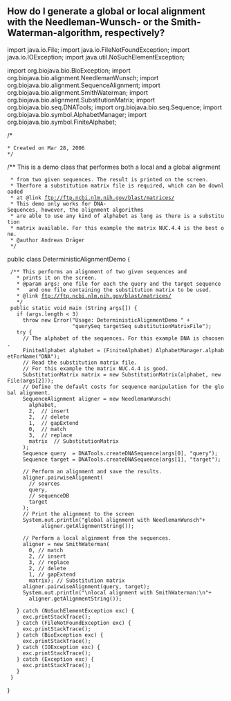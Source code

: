 == How do I generate a global or local alignment with the Needleman-Wunsch- or the Smith-Waterman-algorithm, respectively? ==

<java>
import java.io.File;
import java.io.FileNotFoundException;
import java.io.IOException;
import java.util.NoSuchElementException;

import org.biojava.bio.BioException;
import org.biojava.bio.alignment.NeedlemanWunsch;
import org.biojava.bio.alignment.SequenceAlignment;
import org.biojava.bio.alignment.SmithWaterman;
import org.biojava.bio.alignment.SubstitutionMatrix;
import org.biojava.bio.seq.DNATools;
import org.biojava.bio.seq.Sequence;
import org.biojava.bio.symbol.AlphabetManager;
import org.biojava.bio.symbol.FiniteAlphabet;

/*
 * Created on Mar 28, 2006
 */

/** This is a demo class that performes both a local and a global alignment
  * from two given sequences. The result is printed on the screen. 
  * Therfore a substitution matrix file is required, which can be downloaded
  * at @link ftp://ftp.ncbi.nlm.nih.gov/blast/matrices/
  * This demo only works for DNA-Sequences, however, the alignment algorithms
  * are able to use any kind of alphabet as long as there is a substitution
  * matrix available. For this example the matrix NUC.4.4 is the best one.
  * @author Andreas Dr&auml;ger
  */
public class DeterministicAlignmentDemo {

  /** This performs an alignment of two given sequences and 
    * prints it on the screen.
    * @param args: one file for each the query and the target sequence 
    *   and one file containing the substitution matrix to be used.
    * @link ftp://ftp.ncbi.nlm.nih.gov/blast/matrices/
    */
  public static void main (String args[]) {
    if (args.length < 3)
	  throw new Error("Usage: DeterministicAlignmentDemo " +
	                  "querySeq targetSeq substitutionMatrixFile");
	try {
	  // The alphabet of the sequences. For this example DNA is choosen.
	  FiniteAlphabet alphabet = (FiniteAlphabet) AlphabetManager.alphabetForName("DNA");
	  // Read the substitution matrix file. 
	  // For this example the matrix NUC.4.4 is good.
	  SubstitutionMatrix matrix = new SubstitutionMatrix(alphabet, new File(args[2]));
	  // Define the default costs for sequence manipulation for the global alignment.
	  SequenceAlignment aligner = new NeedlemanWunsch( 
	    alphabet, 
		2,  // insert
		2,	// delete
		1,  // gapExtend
		0, 	// match
		3,	// replace
		matrix 	// SubstitutionMatrix
	  );
	  Sequence query  = DNATools.createDNASequence(args[0], "query");
	  Sequence target = DNATools.createDNASequence(args[1], "target");	  
	  // Perform an alignment and save the results.
	  aligner.pairwiseAlignment(
	    // sources
	    query, 
	    // sequenceDB
	    target
	  );
	  // Print the alignment to the screen
	  System.out.println("global alignment with NeedlemanWunsch"+
	  		aligner.getAlignmentString());	  
	  
	  // Perform a local alginment from the sequences.
	  aligner = new SmithWaterman(
	    0, // match
	  	2, // insert
		3, // replace 
		2, // delete
		1, // gapExtend
		matrix); // Substitution matrix
	  aligner.pairwiseAlignment(query, target);
	  System.out.println("\nlocal alignment with SmithWaterman:\n"+
	    aligner.getAlignmentString());
	  
	} catch (NoSuchElementException exc) {
	  exc.printStackTrace();
	} catch (FileNotFoundException exc) {
	  exc.printStackTrace();
	} catch (BioException exc) {
	  exc.printStackTrace();
	} catch (IOException exc) {
	  exc.printStackTrace();
	} catch (Exception exc) {
	  exc.printStackTrace();
	}
  }
}
</java>